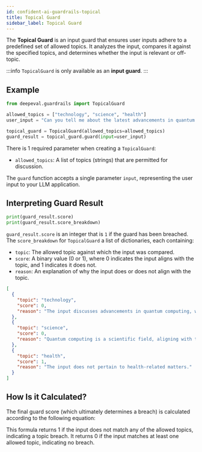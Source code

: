 ```yaml
---
id: confident-ai-guardrails-topical
title: Topical Guard
sidebar_label: Topical Guard
---
```



The **Topical Guard** is an input guard that ensures user inputs adhere to a predefined set of allowed topics. It analyzes the input, compares it against the specified topics, and determines whether the input is relevant or off-topic.

:::info
`TopicalGuard` is only available as an **input guard**.
:::

## Example

```python
from deepeval.guardrails import TopicalGuard

allowed_topics = ["technology", "science", "health"]
user_input = "Can you tell me about the latest advancements in quantum computing?"

topical_guard = TopicalGuard(allowed_topics=allowed_topics)
guard_result = topical_guard.guard(input=user_input)
```

There is 1 required parameter when creating a `TopicalGuard`:

- `allowed_topics`: A list of topics (strings) that are permitted for discussion.

The `guard` function accepts a single parameter `input`, representing the user input to your LLM application.

## Interpreting Guard Result

```python
print(guard_result.score)
print(guard_result.score_breakdown)
```

`guard_result.score` is an integer that is `1` if the guard has been breached. The `score_breakdown` for `TopicalGuard` a list of dictionaries, each containing:

- `topic`: The allowed topic against which the input was compared.
- `score`: A binary value (0 or 1), where 0 indicates the input aligns with the topic, and 1 indicates it does not.
- `reason`: An explanation of why the input does or does not align with the topic.

```json
[
  {
    "topic": "technology",
    "score": 0,
    "reason": "The input discusses advancements in quantum computing, which falls under the technology topic."
  },
  {
    "topic": "science",
    "score": 0,
    "reason": "Quantum computing is a scientific field, aligning with the science topic."
  },
  {
    "topic": "health",
    "score": 1,
    "reason": "The input does not pertain to health-related matters."
  }
]
```

## How Is it Calculated?

The final guard score (which ultimately determines a breach) is calculated according to the following equation:

<Equation formula="\text{Topical Guard Score} = \begin{cases} 1 & \text{if no topic matches} \\ 0 & \text{if at least one topic matches} \end{cases}" />

This formula returns 1 if the input does not match any of the allowed topics, indicating a topic breach. It returns 0 if the input matches at least one allowed topic, indicating no breach.
